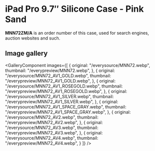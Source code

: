 
# iPad Pro 9.7″ Silicone Case - Pink Sand

<Callout type='info' emoji='👉🏻'>**MNN72ZM/A** is an order number of this case, used for search engines, auction websites and such.</Callout>

## Image gallery

<GalleryComponent
    images={[
      {
        original: "/everysource/MNN72.webp",
        thumbnail: "/everypreview/MNN72.webp",
      },
      {
        original: "/everysource/MNN72_AV1_GOLD.webp",
        thumbnail: "/everypreview/MNN72_AV1_GOLD.webp",
      },
      {
        original: "/everysource/MNN72_AV1_ROSEGOLD.webp",
        thumbnail: "/everypreview/MNN72_AV1_ROSEGOLD.webp",
      },
      {
        original: "/everysource/MNN72_AV1_SILVER.webp",
        thumbnail: "/everypreview/MNN72_AV1_SILVER.webp",
      },
      {
        original: "/everysource/MNN72_AV1_SPACE_GRAY.webp",
        thumbnail: "/everypreview/MNN72_AV1_SPACE_GRAY.webp",
      },
      {
        original: "/everysource/MNN72_AV2.webp",
        thumbnail: "/everypreview/MNN72_AV2.webp",
      },
      {
        original: "/everysource/MNN72_AV3.webp",
        thumbnail: "/everypreview/MNN72_AV3.webp",
      },
      {
        original: "/everysource/MNN72_AV4.webp",
        thumbnail: "/everypreview/MNN72_AV4.webp",
      }
    ]}
  />
